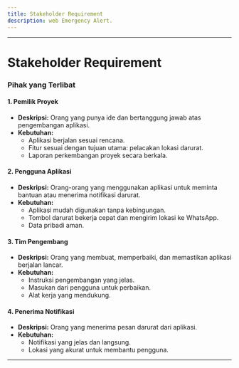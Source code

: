 ```yaml
---
title: Stakeholder Requirement
description: web Emergency Alert.
---
```


---

# **Stakeholder Requirement**  

### **Pihak yang Terlibat**

#### **1. Pemilik Proyek**
- **Deskripsi:** Orang yang punya ide dan bertanggung jawab atas pengembangan aplikasi.  
- **Kebutuhan:**  
  - Aplikasi berjalan sesuai rencana.
  - Fitur sesuai dengan tujuan utama: pelacakan lokasi darurat.
  - Laporan perkembangan proyek secara berkala.

#### **2. Pengguna Aplikasi**
- **Deskripsi:** Orang-orang yang menggunakan aplikasi untuk meminta bantuan atau menerima notifikasi darurat.  
- **Kebutuhan:**  
  - Aplikasi mudah digunakan tanpa kebingungan.
  - Tombol darurat bekerja cepat dan mengirim lokasi ke WhatsApp.
  - Data pribadi aman.

#### **3. Tim Pengembang**
- **Deskripsi:** Orang yang membuat, memperbaiki, dan memastikan aplikasi berjalan lancar.  
- **Kebutuhan:**  
  - Instruksi pengembangan yang jelas.
  - Masukan dari pengguna untuk perbaikan.
  - Alat kerja yang mendukung.

#### **4. Penerima Notifikasi**
- **Deskripsi:** Orang yang menerima pesan darurat dari aplikasi.  
- **Kebutuhan:**  
  - Notifikasi yang jelas dan langsung.
  - Lokasi yang akurat untuk membantu pengguna.

---